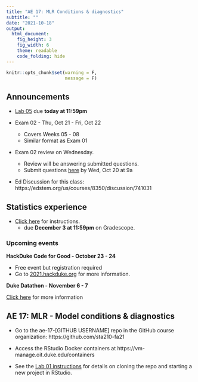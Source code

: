 ```yaml
---
title: "AE 17: MLR Conditions & diagnostics" 
subtitle: ""
date: "2021-10-18"
output: 
  html_document: 
    fig_height: 3
    fig_width: 6
    theme: readable
    code_folding: hide
---
```


```r
knitr::opts_chunk$set(warning = F, 
                      message = F)
```


## Announcements

- [Lab 05](https://sta210-fa21.netlify.app/labs/lab-05-mlr.html) due **today at 11:59pm**

- Exam 02 - Thu, Oct 21 - Fri, Oct 22
  - Covers Weeks 05 - 08
  - Similar format as Exam 01
  
- Exam 02 review on Wednesday.
  - Review will be answering submitted questions. 
  - Submit questions [here](https://forms.gle/mEfhSpAGQpV2yJA4A) by Wed, Oct 20 at 9a
  
  
- Ed Discussion for this class: https://edstem.org/us/courses/8350/discussion/741031


## Statistics experience 

- [Click here](https://sta210-fa21.netlify.app/hw/stats-experience.html) for instructions. 
  - due **December 3 at 11:59pm** on Gradescope.
  

### Upcoming events

**HackDuke Code for Good - October 23 - 24**

- Free event but registration required
- Go to [2021.hackduke.org](https://2021.hackduke.org/) for more information. 


**Duke Datathon - November 6 - 7**

[Click here](https://dukeml.org/datathon/) for more information

##  AE 17: MLR - Model conditions & diagnostics

- Go to the ae-17-[GITHUB USERNAME] repo in the GitHub course organization: https://github.com/sta210-fa21

- Access the RStudio Docker containers at https://vm-manage.oit.duke.edu/containers

- See the [Lab 01 instructions](https://sta210-fa21.netlify.app/labs/lab-01-ikea.html) for details on cloning the repo and starting a new project in RStudio.

